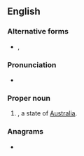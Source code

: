 {{also|nsw|N.S.W.|N. S. W.}}
==English==

===Alternative forms===
* {{l|en|N.S.W.}}, {{l|en|N. S. W.}}

===Pronunciation===
* {{audio|en|en-au-NSW.ogg|Audio (AU)}}

===Proper noun===
{{en-proper-noun}}

# {{initialism of|en|New South Wales|nodot=1}}, a state of [[Australia]].
#: {{coordinate terms|en|ACT|NT|QLD|SA|TAS|VIC|WA}}

===Anagrams===
* {{anagrams|en|a=nsw|NWS|WNs}}